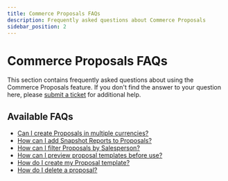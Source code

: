 ```yaml
---
title: Commerce Proposals FAQs
description: Frequently asked questions about Commerce Proposals
sidebar_position: 2
---
```


# Commerce Proposals FAQs

This section contains frequently asked questions about using the Commerce Proposals feature. If you don't find the answer to your question here, please [submit a ticket](https://support.vendasta.com/hc/en-us/requests/new) for additional help.

## Available FAQs

- [Can I create Proposals in multiple currencies?](/commerce/proposals/faqs/multiple-currencies)
- [How can I add Snapshot Reports to Proposals?](/commerce/proposals/faqs/add-snapshot-reports)
- [How can I filter Proposals by Salesperson?](/commerce/proposals/faqs/filter-by-salesperson)
- [How can I preview proposal templates before use?](/commerce/proposals/faqs/preview-templates)
- [How do I create my Proposal template?](/commerce/proposals/faqs/create-template)
- [How do I delete a proposal?](/commerce/proposals/faqs/delete-proposal)